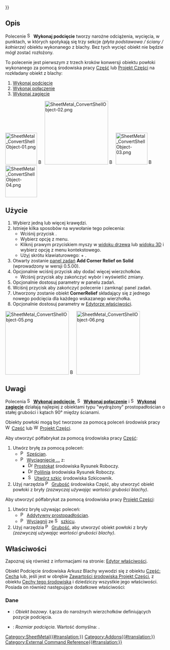 {{UnfinishedDocu{{#translation:}}}}
<languages/>

{{Docnav/pl
|[[SheetMetal_AddCornerRelief/pl|Wykonaj podcięcie narożnika]]
|[[SheetMetal_AddJunction/pl|Wykonaj połączenie]]
|[[SheetMetal_Workbench/pl|środowisko pracy Arkusz Blachy]]
|IconL=SheetMetal_AddCornerRelief.svg
|IconR=SheetMetal_AddJunction.svg
|IconC=Sheetmetal_workbench_icon.svg
}}

{{GuiCommand/pl
|Name=SheetMetal AddRelief
|Name/pl=Arkusz Blachy: Wykonaj podcięcie
|MenuLocation=SheetMetal → Wykonaj podcięcie
|Workbenches=[[SheetMetal_Workbench/pl|Arkusz Blachy]]
|Shortcut={{KEY|S}} {{KEY|R}}
|SeeAlso=[[SheetMetal_AddJunction/pl|Wykonaj połączenie]], [[SheetMetal_AddBend/pl|Wykonaj zagięcie]]
}}

<span id="Description"></span>
==Opis== 

Polecenie [[Image:SheetMetal_AddRelief.svg|16px]] '''Wykonaj podcięcie''' tworzy narożne odciążenia, wycięcia, w punktach, w których spotykają się trzy sekcje ''(płyta podstawowa / ściany / kołnierze)'' obiektu wykonanego z blachy. Bez tych wycięć obiekt nie będzie mógł zostać rozłożony.

To polecenie jest pierwszym z trzech kroków konwersji obiektu powłoki wykonanego za pomocą środowiska pracy [[Part_Workbench/pl|Część]] lub [[PartDesign_Workbench/pl|Projekt Części]] na rozkładany obiekt z blachy:
# [[SheetMetal_AddRelief/pl|Wykonaj podcięcie]]
# [[SheetMetal_AddJunction/pl|Wykonaj połączenie]]
# [[SheetMetal_AddBend/pl|Wykonaj zagięcie]]

[[Image:SheetMetal_ConvertShellObject-01.png|100px|link=]] [[Image:Button_right.svg|16px|link=]]
[[Image:SheetMetal_ConvertShellObject-02.png|200px|link=SheetMetal_AddRelief]] [[Image:Button_right.svg|16px|link=]]
[[Image:SheetMetal_ConvertShellObject-03.png|100px|link=SheetMetal_AddJunction]] [[Image:Button_right.svg|16px|link=]]
[[Image:SheetMetal_ConvertShellObject-04.png|100px|link=SheetMetal_AddBend]]
{{Caption|Wykonaj podcięcie - odcięte rogi.}}

<span id="Usage"></span>
==Użycie== 

# Wybierz jedną lub więcej krawędzi.
# Istnieje kilka sposobów na wywołanie tego polecenia:
#* Wciśnij przycisk {{Button|[[Image:SheetMetal_AddRelief.svg|16px]] Wykonaj podcięcie}}.
#* Wybierz opcję {{MenuCommand|SheetMetal → [[Image:SheetMetal_AddRelief.svg|16px]] Wykonaj podcięcie}} z menu.
#* Kliknij prawym przyciskiem myszy w [[Tree_view/pl|widoku drzewa]] lub [[3D_view/pl|widoku 3D]] i wybierz opcję {{MenuCommand|Sheet Metal → [[Image:SheetMetal_AddRelief.svg|16px]] Wykonaj podcięcie}} z menu kontekstowego.
#* Użyj skrótu klawiaturowego: {{KEY|S}} + {{KEY|R}}.
# Otwarty zostanie [[Task_panel/pl|panel zadań]] '''Add Corner Relief on Solid''' (wprowadzony w wersji 0.5.00).
# Opcjonalnie wciśnij przycisk {{Button|Wybierz}} aby dodać więcej wierzchołków.
#* Wciśnij przycisk {{Button|Podgląd}} aby zakończyć wybór i wyświetlić zmiany.
# Opcjonalnie dostosuj parametry w panelu zadań.
# Wciśnij przycisk {{Button|OK}} aby zakończyć polecenie i zamknąć panel zadań.
# Utworzony zostanie obiekt '''CornerRelief''' składający się z jednego nowego podcięcia dla każdego wskazanego wierzhołka.
# Opcjonalnie dostosuj parametry w [[Property_editor/pl|Edytorze właściwości]].

[[Image:SheetMetal_ConvertShellObject-05.png|200px|link=]] [[Image:Button_right.svg|16px|link=]]
[[Image:SheetMetal_ConvertShellObject-06.png|200px|link=]]

<span id="Notes"></span>
==Uwagi==

Polecenia [[Image:SheetMetal_AddRelief.svg|16px]] '''[[SheetMetal_AddRelief/pl|Wykonaj podcięcie]]''', [[Image:SheetMetal_AddJunction.svg|16px]] '''[[SheetMetal_AddJunction/pl|Wykonaj połączenie]]''' i [[Image:SheetMetal_AddBend.svg|16px]] '''[[SheetMetal_AddBend/pl|Wykonaj zagięcie]]''' działają najlepiej z obiektami typu "wydrążony" prostopadłościan o stałej grubości i kątach 90° między ścianami.

Obiekty powłoki mogą być tworzone za pomocą poleceń środowisk pracy  [[Image:Workbench_Part.svg|16px]] [[Part_Workbench/pl|Część]] lub [[Image:Workbench_PartDesign.svg|16px]] [[PartDesign_Workbench/pl|Projekt Części]].

Aby utworzyć półfabrykat za pomocą środowiska pracy [[Part_Workbench/pl|Część]]:
# Utwórz bryłę za pomocą poleceń:
#* [[File:Part_Box.svg|16px]] [[Part_Box/pl|Sześcian]].
#* [[File:Part_Extrude.svg|16px]] [[Part_Extrude/pl|Wyciągnięcie ...]] z: 
#** [[File:Draft_Rectangle.svg|16px]] [[Draft_Rectangle/pl|Prostokąt]] środowiska Rysunek Roboczy.
#** [[File:Draft_Wire.svg|16px]] [[Draft_Wire/pl|Polilinia]] środowiska Rysunek Roboczy.
#** [[File:Sketcher_NewSketch.svg|16px]] [[Sketcher_NewSketch/pl|Utwórz szkic]] środowiska Szkicownik.
# Użyj narzędzia [[Image:Part_Thickness.svg|16px]] [[Part_Thickness/pl|Grubość]] środowiska Część, aby utworzyć obiekt powłoki z bryły ''(zazwyczaj używając wartości grubości blachy)''.

Aby utworzyć półfabrykat za pomocą środowiska pracy [[PartDesign_Workbench/pl|Projekt Części]]:
# Utwórz bryłę używając poleceń:
#* [[File:PartDesign_AdditiveBox.svg|16px]] [[PartDesign_AdditiveBox/pl|Addytywny prostopadłościan]].
#* [[File:PartDesign_Pad.svg|16px]] [[PartDesign_Pad/pl|Wyciągnij]] ze [[File:Sketcher_NewSketch.svg|16px]] [[Sketcher_NewSketch/pl|szkicu]].
# Użyj narzędzia [[File:PartDesign Thickness.svg|16px]] [[PartDesign_Thickness/pl|Grubość]], aby utworzyć obiekt powłoki z bryły ''(zazwyczaj używając wartości grubości blachy)''.

<span id="Properties"></span>
==Właściwości==

Zapoznaj się również z informacjami na stronie: [[Property_editor/pl|Edytor właściwości]].

Obiekt Podcięcie środowiska Arkusz Blachy wywodzi się z obiektu [[Part_Feature/pl|Część: Cecha]] lub, jeśli jest w obrębie [[PartDesign_Body/pl|Zawartości środowiska Projekt Części]], z obiektu [[PartDesign_Feature/pl|Cechy tego środowiska]] i dziedziczy wszystkie jego właściwości. Posiada on również następujące dodatkowe właściwości:

<span id="Data"></span>
===Dane=== 

{{Properties_Title|Parametry}}

* {{PropertyData|Obiekt bazowy|LinkSub}}: ''Obiekt bazowy''. Łącza do narożnych wierzchołków definiujących pozycje podcięcia.
* {{PropertyData|Podcięcie|Length}}: ''Rozmiar podcięcia''. Wartość domyślna: {{value|2,00 mm}}.


{{Docnav/pl
|[[SheetMetal_AddCornerRelief/pl|Wykonaj podcięcie narożnika]]
|[[SheetMetal_AddJunction/pl|Wykonaj połączenie]]
|[[SheetMetal_Workbench/pl|środowisko pracy Arkusz Blachy]]
|IconL=SheetMetal_AddCornerRelief.svg
|IconR=SheetMetal_AddJunction.svg
|IconC=Sheetmetal_workbench_icon.svg
}}

[[Category:SheetMetal{{#translation:}}]]
[[Category:Addons{{#translation:}}]]
[[Category:External Command Reference{{#translation:}}]]